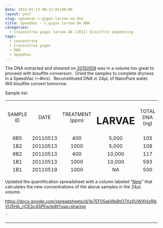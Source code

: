 ```yaml
---
date: 2015-01-13 00:12:01+00:00
layout: post
slug: speedvac-c-gigas-larvae-oa-dna
title: SpeedVac - C.gigas larvae OA DNA
categories:
  - Crassostrea gigas larvae OA (2011) bisulfite sequencing
tags:
  - concentrate
  - Crassostrea gigas
  - DNA
  - SpeedVac
---
```


The DNA extracted and sheared on [20150109](https://robertslab.github.io/sams-notebook/2015/01/09/dna-isolation-c-gigas-larvae-from-2011-noaa-oa-experiment.html) was in a volume too great to proceed with bisulfite conversion.  Dried the samples to complete dryness in a SpeedVac (~4hrs).  Reconsitituted DNA in 24μL of NanoPure water.  Will bisulfite convert tomorrow.

Sample list:
<table width="263" style="height: 244px;" >
<tbody >
<tr >

<td style="text-align: center;" >SAMPLE ID
</td>

<td style="text-align: center;" >DATE
</td>

<td style="text-align: center;" >TREATMENT (ppm)
</td>

<td style="text-align: center;" ># LARVAE
</td>

<td style="text-align: center;" >TOTAL DNA (ng)
</td>
</tr>
<tr >

<td style="text-align: center;" >6B5
</td>

<td style="text-align: center;" >20110513
</td>

<td style="text-align: center;" >400
</td>

<td style="text-align: center;" >5,000
</td>

<td style="text-align: center;" >105
</td>
</tr>
<tr >

<td style="text-align: center;" >1B2
</td>

<td style="text-align: center;" >20110513
</td>

<td style="text-align: center;" >1000
</td>

<td style="text-align: center;" >5,000
</td>

<td style="text-align: center;" >109
</td>
</tr>
<tr >

<td style="text-align: center;" >6B2
</td>

<td style="text-align: center;" >20110513
</td>

<td style="text-align: center;" >400
</td>

<td style="text-align: center;" >10,000
</td>

<td style="text-align: center;" >117
</td>
</tr>
<tr >

<td style="text-align: center;" >1B1
</td>

<td style="text-align: center;" >20110513
</td>

<td style="text-align: center;" >1000
</td>

<td style="text-align: center;" >10,000
</td>

<td style="text-align: center;" >593
</td>
</tr>
<tr >

<td style="text-align: center;" >1B1
</td>

<td style="text-align: center;" >20110519
</td>

<td style="text-align: center;" >1000
</td>

<td style="text-align: center;" >NA
</td>

<td style="text-align: center;" >500
</td>
</tr>
<tr >

<td style="text-align: center;" >1B2
</td>

<td style="text-align: center;" >20110519
</td>

<td style="text-align: center;" >1000
</td>

<td style="text-align: center;" >NA
</td>

<td style="text-align: center;" >500
</td>
</tr>
<tr >

<td style="text-align: center;" >6B2
</td>

<td style="text-align: center;" >20110519
</td>

<td style="text-align: center;" >400
</td>

<td style="text-align: center;" >NA
</td>

<td style="text-align: center;" >269
</td>
</tr>
<tr >

<td style="text-align: center;" >6B1
</td>

<td style="text-align: center;" >20110519
</td>

<td style="text-align: center;" >400
</td>

<td style="text-align: center;" >NA
</td>

<td style="text-align: center;" >345
</td>
</tr>
</tbody>
</table>


Updated the quantification spreadsheet with a column labeled "[New](ug/uL)" that calculates the new concentrations of the above samples in the 24μL volume.

[https://docs.google.com/spreadsheets/d/1e7EF05akWeBtO7Xz0UWXhIzRlkVU5HA_rjCE3c4SPEw/edit?usp=sharing](https://docs.google.com/spreadsheets/d/1e7EF05akWeBtO7Xz0UWXhIzRlkVU5HA_rjCE3c4SPEw/edit?usp=sharing)

``



* * *




